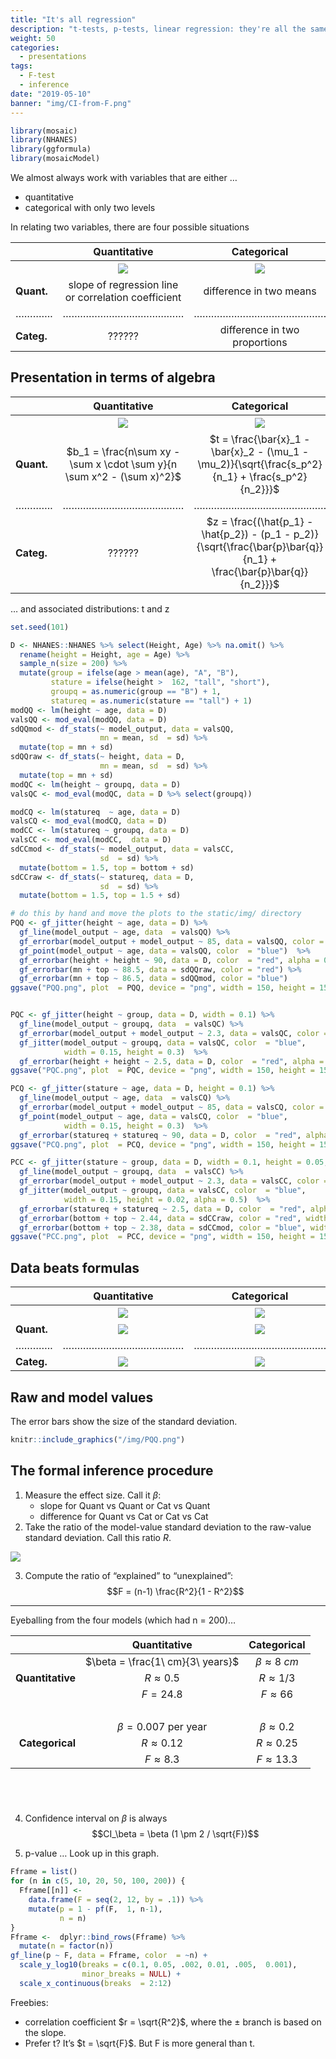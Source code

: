 ```yaml
---
title: "It's all regression"
description: "t-tests, p-tests, linear regression: they're all the same thing"
weight: 50
categories: 
  - presentations
tags:
  - F-test
  - inference
date: "2019-05-10"
banner: "img/CI-from-F.png"
---
```


```r
library(mosaic)
library(NHANES)
library(ggformula)
library(mosaicModel)
```


We almost always work with variables that are either ...

* quantitative
* categorical with only two levels


In relating two variables, there are four possible situations

  | Quantitative | Categorical
--|:---:|:---:
  | ![](/img/50mm-h.png) | ![](/img/50mm-h.png)
**Quant.** |  slope of regression line or correlation coefficient | difference in two means
............. | .......................................... | ..............................................
**Categ.** | ??????  | difference in two proportions



## Presentation in terms of algebra

  | Quantitative | Categorical
--|:---:|:---:
  | ![](/img/50mm-h.png) | ![](/img/50mm-h.png)
**Quant.** |  $b_1 = \frac{n\sum xy - \sum x \cdot  \sum y}{n \sum x^2 - (\sum x)^2}$ | $t = \frac{\bar{x}_1 - \bar{x}_2 - (\mu_1 - \mu_2)}{\sqrt{\frac{s_p^2}{n_1} + \frac{s_p^2}{n_2}}}$
............. | .......................................... | ..............................................
**Categ.** | ??????  | $z = \frac{(\hat{p_1} - \hat{p_2}) - (p_1 - p_2)}{\sqrt{\frac{\bar{p}\bar{q}}{n_1} + \frac{\bar{p}\bar{q}}{n_2}}}$

... and associated distributions: t and z


```r
set.seed(101)

D <- NHANES::NHANES %>% select(Height, Age) %>% na.omit() %>%
  rename(height = Height, age = Age) %>%
  sample_n(size = 200) %>%
  mutate(group = ifelse(age > mean(age), "A", "B"),
         stature = ifelse(height >  162, "tall", "short"),
         groupq = as.numeric(group == "B") + 1,
         statureq = as.numeric(stature == "tall") + 1)
modQQ <- lm(height ~ age, data = D)
valsQQ <- mod_eval(modQQ, data = D)
sdQQmod <- df_stats(~ model_output, data = valsQQ, 
                    mn = mean, sd  = sd) %>%
  mutate(top = mn + sd)
sdQQraw <- df_stats(~ height, data = D, 
                    mn = mean, sd  = sd) %>%
  mutate(top = mn + sd)
modQC <- lm(height ~ groupq, data = D)
valsQC <- mod_eval(modQC, data = D %>% select(groupq))

modCQ <- lm(statureq  ~ age, data = D)
valsCQ <- mod_eval(modCQ, data = D)
modCC <- lm(statureq ~ groupq, data = D)
valsCC <- mod_eval(modCC,  data = D)
sdCCmod <- df_stats(~ model_output, data = valsCC, 
                    sd  = sd) %>%
  mutate(bottom = 1.5, top = bottom + sd)
sdCCraw <- df_stats(~ statureq, data = D, 
                    sd  = sd) %>%
  mutate(bottom = 1.5, top = 1.5 + sd)
```

```r
# do this by hand and move the plots to the static/img/ directory
PQQ <- gf_jitter(height ~ age, data = D) %>%
  gf_line(model_output ~ age, data  = valsQQ) %>%
  gf_errorbar(model_output + model_output ~ 85, data = valsQQ, color = "blue", alpha = 0.2) %>%
  gf_point(model_output ~ age, data = valsQQ, color  = "blue")  %>%
  gf_errorbar(height + height ~ 90, data = D, color  = "red", alpha = 0.3) %>%
  gf_errorbar(mn + top ~ 88.5, data = sdQQraw, color = "red") %>%
  gf_errorbar(mn + top ~ 86.5, data = sdQQmod, color = "blue")
ggsave("PQQ.png", plot  = PQQ, device = "png", width = 150, height = 150, units = "mm")


PQC <- gf_jitter(height ~ group, data = D, width = 0.1) %>%
  gf_line(model_output ~ groupq, data  = valsQC) %>%
  gf_errorbar(model_output + model_output ~ 2.3, data = valsQC, color = "blue", alpha = 0.2, width = 0.1) %>%
  gf_jitter(model_output ~ groupq, data = valsQC, color  = "blue",
            width = 0.15, height = 0.3)  %>%
  gf_errorbar(height + height ~ 2.5, data = D, color  = "red", alpha = 0.3, width = 0.1)
ggsave("PQC.png", plot  = PQC, device = "png", width = 150, height = 150, units = "mm")

PCQ <- gf_jitter(stature ~ age, data = D, height = 0.1) %>%
  gf_line(model_output ~ age, data  = valsCQ) %>%
  gf_errorbar(model_output + model_output ~ 85, data = valsCQ, color = "blue", alpha = 0.2, width = 2) %>%
  gf_point(model_output ~ age, data = valsCQ, color  = "blue",
            width = 0.15, height = 0.3)  %>%
  gf_errorbar(statureq + statureq ~ 90, data = D, color  = "red", alpha = 0.3, width = 2)
ggsave("PCQ.png", plot  = PCQ, device = "png", width = 150, height = 150, units = "mm")

PCC <- gf_jitter(stature ~ group, data = D, width = 0.1, height = 0.05, alpha = 0.5) %>%
  gf_line(model_output ~ groupq, data  = valsCC) %>%
  gf_errorbar(model_output + model_output ~ 2.3, data = valsCC, color = "blue", alpha = 0.2, width = 0.08) %>%
  gf_jitter(model_output ~ groupq, data = valsCC, color  = "blue",
            width = 0.15, height = 0.02, alpha = 0.5)  %>%
  gf_errorbar(statureq + statureq ~ 2.5, data = D, color  = "red", alpha = 0.3, width = 0.08) %>%
  gf_errorbar(bottom + top ~ 2.44, data = sdCCraw, color = "red", width  = 0.03) %>%
  gf_errorbar(bottom + top ~ 2.38, data = sdCCmod, color = "blue", width  = 0.03)
ggsave("PCC.png", plot  = PCC, device = "png", width = 150, height = 150, units = "mm")
```


## Data beats formulas

  | Quantitative | Categorical
--|:---:|:---:
  | ![](/img/50mm-h.png) | ![](/img/50mm-h.png)
**Quant.** |  ![](/img/PQQ-thumb.png) |  ![](/img/PQC-thumb.png)
............. | .......................................... | ..............................................
**Categ.** | ![](/img/PCQ-thumb.png) | ![](/img/PCC-thumb.png)


## Raw and model values

The error bars show the size of the standard deviation.

```r
knitr::include_graphics("/img/PQQ.png")
```

## The formal inference procedure

1. Measure the effect size. Call it $\beta$:
    - slope for Quant vs Quant or Cat vs Quant
    - difference for Quant vs Cat or Cat vs Cat
2. Take the ratio of the model-value standard deviation to the raw-value standard deviation. Call this ratio $R$.

![](/img/compare-sd.png)

3. Compute the ratio of "explained" to "unexplained": $$F  = (n-1) \frac{R^2}{1 - R^2}$$
  
-----

Eyeballing from the four models (which had n = 200)...

  | Quantitative | Categorical
--:|:------------:|:------------:
  | $\beta = \frac{1\ cm}{3\ years}$  | $\beta \approx 8\ cm$
**Quantitative** | $R \approx 0.5$ | $R \approx 1/3$ 
  | $F = 24.8$ | $F \approx 66$
  |    |   
  | $\beta = 0.007$ per year |  $\beta \approx 0.2$
**Categorical** | $R \approx 0.12$ |$R \approx 0.25$
  |   $F \approx 8.3$ | $F \approx 13.3$
  
------

4.  Confidence interval on $\beta$ is always $$CI_\beta = \beta (1 \pm 2 /  \sqrt{F})$$

5. p-value ... Look up in this graph.


```r
Fframe = list()
for (n in c(5, 10, 20, 50, 100, 200)) {
  Fframe[[n]] <- 
    data.frame(F = seq(2, 12, by = .1)) %>%
    mutate(p = 1 - pf(F,  1, n-1),
           n = n)
}
Fframe <-  dplyr::bind_rows(Fframe) %>%
  mutate(n = factor(n))
gf_line(p ~ F, data = Fframe, color  = ~n) +
  scale_y_log10(breaks = c(0.1, 0.05, .002, 0.01, .005,  0.001),
                minor_breaks = NULL) +
  scale_x_continuous(breaks  = 2:12)
```


Freebies: 

- correlation coefficient $r = \sqrt{R^2}$, where the $\pm$ branch is based on the slope.
- Prefer t?  It's $t = \sqrt{F}$. But F is more general than t.
